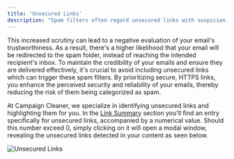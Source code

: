 ```yaml
---
title: 'Unsecured Links'
description: "Spam filters often regard unsecured links with suspicion, potentially perceiving your email as a security risk."
---
```

 This increased scrutiny can lead to a negative evaluation of your email's trustworthiness. As a result, there's a higher likelihood that your email will be redirected to the spam folder, instead of reaching the intended recipient's inbox. To maintain the credibility of your emails and ensure they are delivered effectively, it's crucial to avoid including unsecured links which can trigger these spam filters. By prioritizing secure, HTTPS links, you enhance the perceived security and reliability of your emails, thereby reducing the risk of them being categorized as spam. 


At Campaign Cleaner, we specialize in identifying unsecured links and highlighting them for you. In the [Link Summary](/features-settings/link-summary/) section you'll find an entry specifically for unsecured links, accompanied by a numerical value. Should this number exceed 0, simply clicking on it will open a modal window, revealing the unsecured links detected in your content as seen below. 

![Unsecured Links](/images/unsecured-link.png)

